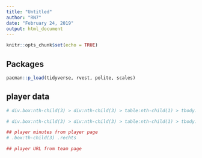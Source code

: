 ```yaml
---
title: "Untitled"
author: "RN7"
date: "February 24, 2019"
output: html_document
---
```


```r
knitr::opts_chunk$set(echo = TRUE)
```

## Packages

```r
pacman::p_load(tidyverse, rvest, polite, scales)
```



## player data

```r
# div.box:nth-child(3) > div:nth-child(3) > table:nth-child(1) > tbody:nth-child(2) > tr:nth-child(1) > td:nth-child(15)

# div.box:nth-child(3) > div:nth-child(3) > table:nth-child(1) > tbody:nth-child(2) > tr:nth-child(1)

## player minutes from player page
# .box:th-child(3) .rechts

## player URL from team page
```

